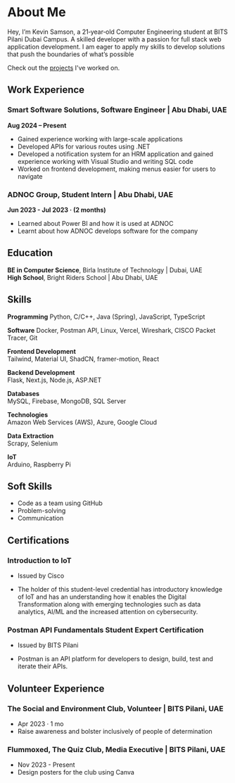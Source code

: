


# About Me


Hey, I’m Kevin Samson, a 21‑year‑old Computer Engineering student at BITS Pilani Dubai Campus. A skilled developer with a
passion for full stack web application development. I am eager to apply my skills to develop solutions that push the boundaries of
what’s possible

Check out the [projects](/projects) I've worked on.

## Work Experience
### Smart Software Solutions, Software Engineer | Abu Dhabi, UAE  
**Aug 2024 – Present**

- Gained experience working with large-scale applications  
- Developed APIs for various routes using .NET  
- Developed a notification system for an HRM application and gained experience working with Visual Studio and writing SQL code  
- Worked on frontend development, making menus easier for users to navigate  

### ADNOC Group, Student Intern | Abu Dhabi, UAE 
**Jun 2023 - Jul 2023 · (2 months)**
- Learned about Power BI and how it is used at ADNOC
- Learnt about how ADNOC develops software for the company

## Education
**BE in Computer Science**, Birla Institute of Technology | Dubai, UAE  
**High School**, Bright Riders School | Abu Dhabi, UAE

## Skills  

**Programming**  Python, C/C++, Java (Spring), JavaScript, TypeScript  

**Software**  Docker, Postman API, Linux, Vercel, Wireshark, CISCO Packet Tracer, Git  

**Frontend Development**  
Tailwind, Material UI, ShadCN, framer-motion, React  

**Backend Development**  
Flask, Next.js, Node.js, ASP.NET  

**Databases**  
MySQL, Firebase, MongoDB, SQL Server  

**Technologies**  
Amazon Web Services (AWS), Azure, Google Cloud  

**Data Extraction**  
Scrapy, Selenium  

**IoT**  
Arduino, Raspberry Pi  

## Soft Skills  
- Code as a team using GitHub  
- Problem-solving  
- Communication  


## Certifications
### Introduction to IoT 
- Issued by Cisco

- The holder of this student-level credential has introductory knowledge of IoT and has an understanding how it enables the Digital Transformation along with emerging technologies such as data analytics, AI/ML and the increased attention on cybersecurity. 

### Postman API Fundamentals Student Expert Certification
- Issued by BITS Pilani

- Postman is an API platform for developers to design, build, test and iterate their APIs.

## Volunteer Experience
### The Social and Environment Club, Volunteer | BITS Pilani, UAE
- Apr 2023 · 1 mo
- Raise awareness and bolster inclusively of people of determination

### Flummoxed, The Quiz Club, Media Executive | BITS Pilani, UAE 
- Nov 2023 - Present
- Design posters for the club using Canva